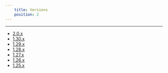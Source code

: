 ```yaml
---
    title: Versions
    position: 2
---
```




---

* [2.0.x](doc:release-notes-2-0) 
* [1.30.x](doc:release-notes-1-30) 
* [1.29.x](doc:release-notes-1-29) 
* [1.28.x](doc:release-notes-1-28) 
* [1.27.x](doc:release-notes-1-27) 
* [1.26.x](doc:release-notes-1-26) 
* [1.25.x](doc:release-notes-1-25)